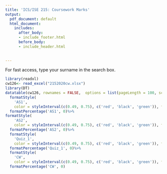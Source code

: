 ```yaml
---
title: 'ICS/ISE 215: Coursework Marks'
output:
  pdf_document: default
  html_document:
    includes:
      after_body:
      - include_footer.html
      before_body:
      - include_header.html
      
  
---
```

For fast access, type your surname in the search box.

```r
library(readxl)
cw126<- read_excel("2152020cw.xlsx")
library(DT)
datatable(cw126, rownames = FALSE,  options = list(pageLength = 100, scrollX=T,columnDefs=list(list(targets=2,visible=TRUE),list(className = 'dt-center', targets = 1:4))) )%>%
  formatStyle(
    'AS1',
    color = styleInterval(c(0.49, 0.75), c('red', 'black', 'green')), fontWeight = 'bold') %>%
  formatPercentage('AS1', 0)%>%
formatStyle(
    'AS2',
    color = styleInterval(c(0.49, 0.75), c('red', 'black', 'green')), fontWeight = 'bold') %>%
  formatPercentage('AS2', 0)%>%
  formatStyle(
    'Quiz_1',
    color = styleInterval(c(0.49, 0.75), c('red', 'black', 'green')), fontWeight = 'bold') %>%
  formatPercentage('Quiz_1', 0)%>%
  formatStyle(
    'CW',
    color = styleInterval(c(0.49, 0.75), c('red', 'black', 'green')), fontWeight = 'bold') %>%
  formatPercentage('CW', 0)

```

